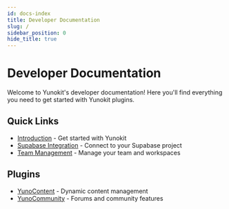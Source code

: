 ```yaml
---
id: docs-index
title: Developer Documentation
slug: /
sidebar_position: 0
hide_title: true
---
```


# Developer Documentation

Welcome to Yunokit's developer documentation! Here you'll find everything you need to get started with Yunokit plugins.

## Quick Links

- [Introduction](./intro) - Get started with Yunokit
- [Supabase Integration](./supabase-integration) - Connect to your Supabase project
- [Team Management](./team-management) - Manage your team and workspaces

## Plugins

- [YunoContent](./plugins/yunocontent) - Dynamic content management
- [YunoCommunity](./plugins/yunocommunity/) - Forums and community features 